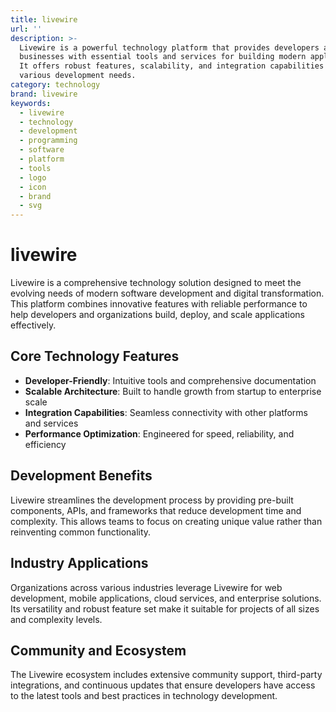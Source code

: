 ```yaml
---
title: livewire
url: ''
description: >-
  Livewire is a powerful technology platform that provides developers and
  businesses with essential tools and services for building modern applications.
  It offers robust features, scalability, and integration capabilities for
  various development needs.
category: technology
brand: livewire
keywords:
  - livewire
  - technology
  - development
  - programming
  - software
  - platform
  - tools
  - logo
  - icon
  - brand
  - svg
---
```


# livewire

Livewire is a comprehensive technology solution designed to meet the evolving needs of modern software development and digital transformation. This platform combines innovative features with reliable performance to help developers and organizations build, deploy, and scale applications effectively.

## Core Technology Features

- **Developer-Friendly**: Intuitive tools and comprehensive documentation
- **Scalable Architecture**: Built to handle growth from startup to enterprise scale
- **Integration Capabilities**: Seamless connectivity with other platforms and services
- **Performance Optimization**: Engineered for speed, reliability, and efficiency

## Development Benefits

Livewire streamlines the development process by providing pre-built components, APIs, and frameworks that reduce development time and complexity. This allows teams to focus on creating unique value rather than reinventing common functionality.

## Industry Applications

Organizations across various industries leverage Livewire for web development, mobile applications, cloud services, and enterprise solutions. Its versatility and robust feature set make it suitable for projects of all sizes and complexity levels.

## Community and Ecosystem

The Livewire ecosystem includes extensive community support, third-party integrations, and continuous updates that ensure developers have access to the latest tools and best practices in technology development.
